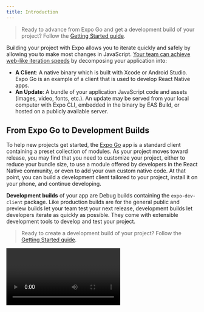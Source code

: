 ```yaml
---
title: Introduction
---
```



> Ready to advance from Expo Go and get a development build of your project? Follow the [Getting Started guide](getting-started.mdx).

Building your project with Expo allows you to iterate quickly and safely by allowing you to make most changes in JavaScript. [Your team can achieve web-like iteration speeds](https://blog.expo.dev/javascript-driven-development-with-custom-runtimes-eda87d574c9d) by decomposing your application into:

- **A Client**: A native binary which is built with Xcode or Android Studio. Expo Go is an example of a client that is used to develop React Native apps.
- **An Update**: A bundle of your application JavaScript code and assets (images, video, fonts, etc.). An update may be served from your local computer with Expo CLI, embedded in the binary by EAS Build, or hosted on a publicly available server.

## From Expo Go to Development Builds

To help new projects get started, the [Expo Go](https://expo.dev/client) app is a standard client containing a preset collection of modules. As your project moves toward release, you may find that you need to customize your project, either to reduce your bundle size, to use a module offered by developers in the React Native community, or even to add your own custom native code. At that point, you can build a development client tailored to your project, install it on your phone, and continue developing.

**Development builds** of your app are Debug builds containing the `expo-dev-client` package. Like production builds are for the general public and preview builds let your team test your next release, development builds let developers iterate as quickly as possible. They come with extensible development tools to develop and test your project.

> Ready to create a development build of your project? Follow the [Getting Started guide](getting-started.mdx).

<Video url="https://youtube.com/embed/_SWalkrP0CA" />
